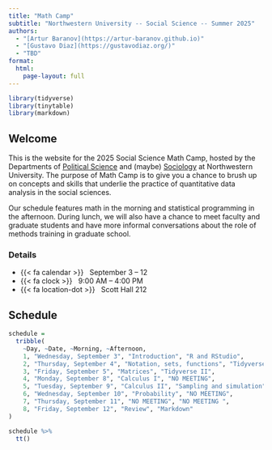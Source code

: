 ```yaml
---
title: "Math Camp"
subtitle: "Northwestern University -- Social Science -- Summer 2025"
authors:
  - "[Artur Baranov](https://artur-baranov.github.io)"
  - "[Gustavo Diaz](https://gustavodiaz.org/)"
  - "TBD"
format: 
  html:
    page-layout: full
---
```


```r
library(tidyverse)
library(tinytable)
library(markdown)
```

## Welcome

<!-- Duke math camp syllabus  -->
<!-- https://sites.duke.edu/daveasiegel/files/2020/07/Mathematics-for-Political-and-Social-Research-Syllabus_Siegel-1.pdf -->

This is the website for the 2025 Social Science Math Camp, hosted by the Departments of [Political Science](https://polisci.northwestern.edu/) and (maybe) [Sociology](https://sociology.northwestern.edu/) at Northwestern University. The purpose of Math Camp is to give you a chance to brush up on concepts and skills that underlie the practice of quantitative data analysis in the social sciences.

Our schedule features math in the morning and statistical programming in the afternoon. During lunch, we will also have a chance to meet faculty and graduate students and have more informal conversations about the role of methods training in graduate school.

<!-- Here are the slides from the information session on [Research Computing and Data Services resources](rcds.pptx). -->

### Details

- {{< fa calendar >}} &nbsp; September 3 -- 12
- {{< fa clock >}} &nbsp; 9:00 AM -- 4:00 PM
- {{< fa location-dot >}} &nbsp; Scott Hall 212

## Schedule


```r
schedule =
  tribble(
    ~Day, ~Date, ~Morning, ~Afternoon,
    1, "Wednesday, September 3", "Introduction", "R and RStudio",
    2, "Thursday, September 4", "Notation, sets, functions", "Tidyverse I",
    3, "Friday, September 5", "Matrices", "Tidyverse II",
    4, "Monday, September 8", "Calculus I", "NO MEETING",
    5, "Tuesday, September 9", "Calculus II", "Sampling and simulation",
    6, "Wednesday, September 10", "Probability", "NO MEETING",
    7, "Thursday, September 11", "NO MEETING", "NO MEETING ",
    8, "Friday, September 12", "Review", "Markdown"
)
```


```r
schedule %>% 
  tt()
```


<!-- For my own reference, the order of lunch guests: -->
<!-- Wed Sept 3: -->
<!-- Thu Sept 4: -->
<!-- Fri Sept 5: -->
<!-- Tu Sept 9: Emilio Lehoucq -->
<!-- Fri Sept 12: -->




